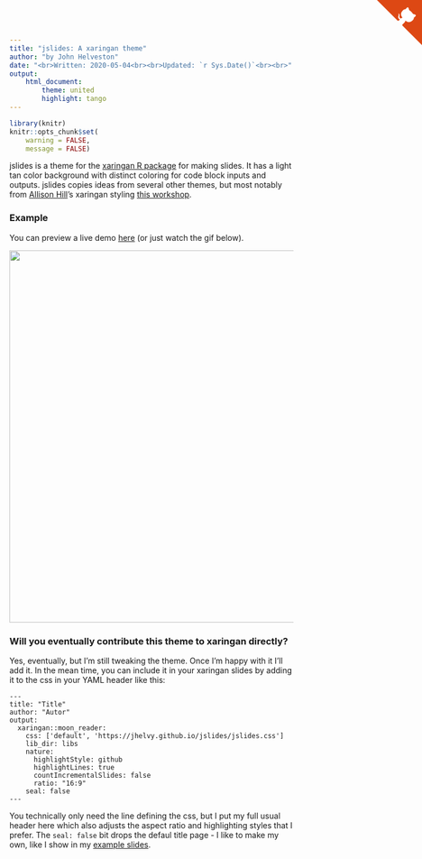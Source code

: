 ```yaml
---
title: "jslides: A xaringan theme"
author: "by John Helveston"
date: "<br>Written: 2020-05-04<br><br>Updated: `r Sys.Date()`<br><br>"
output:
    html_document:
        theme: united
        highlight: tango
---
```


```r
library(knitr)
knitr::opts_chunk$set(
    warning = FALSE,
    message = FALSE)
```

<!-- Styling to insert the little github logo in the corner, from here: -->
<!-- https://github.com/tholman/github-corners -->

<a href="https://github.com/jhelvy/jslides" class="github-corner" aria-label="View source on GitHub"><svg width="80" height="80" viewBox="0 0 250 250" style="fill:#dd4814; color:#fff; position: absolute; top: 0; border: 0; right: 0;" aria-hidden="true"><path d="M0,0 L115,115 L130,115 L142,142 L250,250 L250,0 Z"></path><path d="M128.3,109.0 C113.8,99.7 119.0,89.6 119.0,89.6 C122.0,82.7 120.5,78.6 120.5,78.6 C119.2,72.0 123.4,76.3 123.4,76.3 C127.3,80.9 125.5,87.3 125.5,87.3 C122.9,97.6 130.6,101.9 134.4,103.2" fill="currentColor" style="transform-origin: 130px 106px;" class="octo-arm"></path><path d="M115.0,115.0 C114.9,115.1 118.7,116.5 119.8,115.4 L133.7,101.6 C136.9,99.2 139.9,98.4 142.2,98.6 C133.8,88.0 127.5,74.4 143.8,58.0 C148.5,53.4 154.0,51.2 159.7,51.0 C160.3,49.4 163.2,43.6 171.4,40.1 C171.4,40.1 176.1,42.5 178.8,56.2 C183.1,58.6 187.2,61.8 190.9,65.4 C194.5,69.0 197.7,73.2 200.1,77.6 C213.8,80.2 216.3,84.9 216.3,84.9 C212.7,93.1 206.9,96.0 205.4,96.6 C205.1,102.4 203.0,107.8 198.3,112.5 C181.9,128.9 168.3,122.5 157.7,114.1 C157.9,116.9 156.7,120.9 152.7,124.9 L141.0,136.5 C139.8,137.7 141.6,141.9 141.8,141.8 Z" fill="currentColor" class="octo-body"></path></svg></a><style>.github-corner:hover .octo-arm{animation:octocat-wave 560ms ease-in-out}@keyframes octocat-wave{0%,100%{transform:rotate(0)}20%,60%{transform:rotate(-25deg)}40%,80%{transform:rotate(10deg)}}@media (max-width:500px){.github-corner:hover .octo-arm{animation:none}.github-corner .octo-arm{animation:octocat-wave 560ms ease-in-out}}</style>

jslides is a theme for the [xaringan R
package](https://github.com/yihui/xaringan) for making slides. It has a light tan color background with distinct coloring for code block inputs and outputs. jslides copies ideas from several other themes, but most notably from [Allison Hill](https://alison.rbind.io/)'s xaringan styling [this workshop](https://github.com/rstudio-education/arm-workshop-rsc2019).

### Example

You can preview a live demo [here](example/jslides_example.html) (or just watch the gif below).

<img src="example/jslides_example.gif" width=660>

### Will you eventually contribute this theme to xaringan directly?

Yes, eventually, but I'm still tweaking the theme. Once I'm happy with it I'll add it. In the mean time, you can include it in your xaringan slides by adding it to the css in your YAML header like this:

```
---
title: "Title"
author: "Autor"
output:
  xaringan::moon_reader:
    css: ['default', 'https://jhelvy.github.io/jslides/jslides.css']
    lib_dir: libs
    nature:
      highlightStyle: github
      highlightLines: true
      countIncrementalSlides: false
      ratio: "16:9"
    seal: false
---
```

You technically only need the line defining the css, but I put my full usual header here which also adjusts the aspect ratio and highlighting styles that I prefer. The `seal: false` bit drops the defaul title page - I like to make my own, like I show in my [example slides](example/jslides_example.html).
